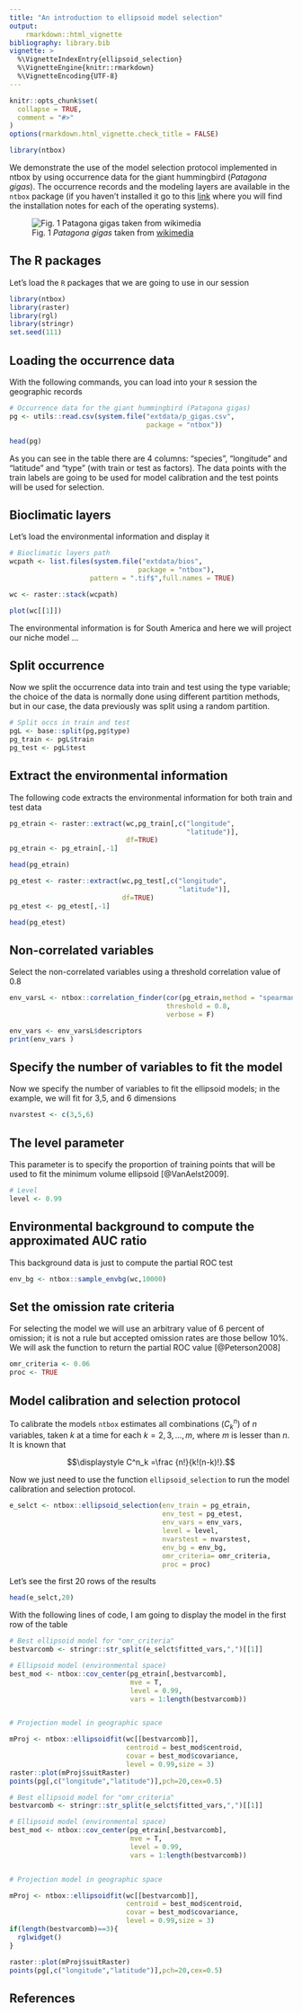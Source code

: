 ```yaml
---
title: "An introduction to ellipsoid model selection"
output: 
    rmarkdown::html_vignette
bibliography: library.bib
vignette: >
  %\VignetteIndexEntry{ellipsoid_selection}
  %\VignetteEngine{knitr::rmarkdown}
  %\VignetteEncoding{UTF-8}
---
```


```r
knitr::opts_chunk$set(
  collapse = TRUE,
  comment = "#>"
)
options(rmarkdown.html_vignette.check_title = FALSE)

```

```r
library(ntbox)
```

We demonstrate the use of the model selection protocol implemented in ntbox by using occurrence data for the giant hummingbird (*Patagona gigas*). The occurrence records and the modeling layers are available in the `ntbox` package (if you haven't installed it go to this [link](https://luismurao.github.io/ntbox_installation_notes.html) where you will find the installation notes for each of the operating systems).



![Fig. 1 *Patagona gigas* taken from [wikimedia](https://upload.wikimedia.org/wikipedia/commons/7/79/Patagona_gigas.jpg)](https://upload.wikimedia.org/wikipedia/commons/7/79/Patagona_gigas.jpg)

## The R packages

Let's load the `R` packages that we are going to use in our session

```r
library(ntbox)
library(raster)
library(rgl)
library(stringr)
set.seed(111)
```



## Loading the occurrence data 

With the following commands, you can load into your `R` session the geographic records

```r
# Occurrence data for the giant hummingbird (Patagona gigas)
pg <- utils::read.csv(system.file("extdata/p_gigas.csv",
                                  package = "ntbox"))

head(pg)
```


As you can see in the table there are 4 columns: "species", "longitude" and "latitude" and "type" (with train or test as factors). The data points with the train labels are going to be used for model calibration and the test points will be used for selection.

## Bioclimatic layers

Let's load the environmental information and display it

```r
# Bioclimatic layers path
wcpath <- list.files(system.file("extdata/bios",
                                package = "ntbox"),
                    pattern = ".tif$",full.names = TRUE)

wc <- raster::stack(wcpath)

plot(wc[[1]])
```


The environmental information is for South America and here we will project our niche model ...

## Split occurrence 

Now we split the occurrence data into train and test using the type variable; the choice of the data is normally done using different partition methods, but in our case, the data previously was split using a random partition.


```r
# Split occs in train and test
pgL <- base::split(pg,pg$type)
pg_train <- pgL$train
pg_test <- pgL$test
```

## Extract the environmental information

The following code extracts the environmental information for both train and test data

```r
pg_etrain <- raster::extract(wc,pg_train[,c("longitude",
                                            "latitude")],
                             df=TRUE)
pg_etrain <- pg_etrain[,-1]

head(pg_etrain)

pg_etest <- raster::extract(wc,pg_test[,c("longitude",
                                          "latitude")],
                            df=TRUE)
pg_etest <- pg_etest[,-1]

head(pg_etest)
```


## Non-correlated variables

Select the non-correlated variables using a threshold correlation value of 0.8

```r
env_varsL <- ntbox::correlation_finder(cor(pg_etrain,method = "spearman"),
                                       threshold = 0.8,
                                       verbose = F)

env_vars <- env_varsL$descriptors
print(env_vars )
```

## Specify the number of variables to fit the model

Now we specify the number of variables to fit the ellipsoid models; in the example, we will fit for 3,5, and 6 dimensions

```r
nvarstest <- c(3,5,6)

```

## The level parameter

This parameter is to specify the proportion of training points that will be used to fit the minimum volume ellipsoid [@VanAelst2009].

```r
# Level
level <- 0.99
```


## Environmental background to compute the approximated AUC ratio

This background data is just to compute the partial ROC test 

```r
env_bg <- ntbox::sample_envbg(wc,10000)
```

## Set the omission rate criteria 

For selecting the model we will use an arbitrary value of 6 percent of omission; it is not a rule but accepted omission rates are those bellow 10%. We will ask the function to return the partial ROC value [@Peterson2008]

```r
omr_criteria <- 0.06
proc <- TRUE
```


## Model calibration and selection protocol

To calibrate the models `ntbox` estimates all combinations ($C^n_k$) of $n$ variables, 
taken $k$ at a time for each $k= 2,3,\dots, m$, where $m$ is lesser than $n$. 
It is known that 

$$\displaystyle C^n_k =\frac {n!}{k!(n-k)!}.$$

Now we just need to use the function `ellipsoid_selection` to run the model calibration and selection protocol.

```r

e_selct <- ntbox::ellipsoid_selection(env_train = pg_etrain,
                                      env_test = pg_etest,
                                      env_vars = env_vars,
                                      level = level,
                                      nvarstest = nvarstest,
                                      env_bg = env_bg,
                                      omr_criteria= omr_criteria,
                                      proc = proc)

```

Let's see the first 20 rows of the results

```r
head(e_selct,20)
```


With the following lines of code, I am going to display the model in the first row of the table

```r
# Best ellipsoid model for "omr_criteria" 
bestvarcomb <- stringr::str_split(e_selct$fitted_vars,",")[[1]]

# Ellipsoid model (environmental space)
best_mod <- ntbox::cov_center(pg_etrain[,bestvarcomb],
                              mve = T,
                              level = 0.99,
                              vars = 1:length(bestvarcomb))


# Projection model in geographic space

mProj <- ntbox::ellipsoidfit(wc[[bestvarcomb]],
                             centroid = best_mod$centroid,
                             covar = best_mod$covariance,
                             level = 0.99,size = 3)
raster::plot(mProj$suitRaster)
points(pg[,c("longitude","latitude")],pch=20,cex=0.5)

```


```r
# Best ellipsoid model for "omr_criteria" 
bestvarcomb <- stringr::str_split(e_selct$fitted_vars,",")[[1]]

# Ellipsoid model (environmental space)
best_mod <- ntbox::cov_center(pg_etrain[,bestvarcomb],
                              mve = T,
                              level = 0.99,
                              vars = 1:length(bestvarcomb))


# Projection model in geographic space

mProj <- ntbox::ellipsoidfit(wc[[bestvarcomb]],
                             centroid = best_mod$centroid,
                             covar = best_mod$covariance,
                             level = 0.99,size = 3)
if(length(bestvarcomb)==3){
  rglwidget()
}

raster::plot(mProj$suitRaster)
points(pg[,c("longitude","latitude")],pch=20,cex=0.5)

```

## References
